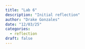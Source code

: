 ```yaml
---
title: "Lab 6"
description: "Initial reflection"
author: "Drake Gonzales"
date: "12/03/25"
categories:
  - reflection
draft: false
---
```



